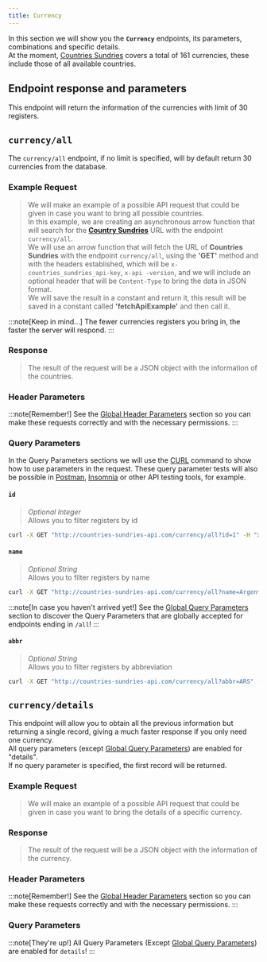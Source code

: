 ```yaml
---
title: Currency
---
```




In this section we will show you the **`Currency`** endpoints, its parameters, combinations and specific details.\
At the moment, [Countries Sundries](http://countries-sundries-api.com/) covers a total of 161 currencies, these include those of all available countries.

## Endpoint response and parameters

This endpoint will return the information of the currencies with limit of 30 registers.

## `currency/all`
The `currency/all` endpoint, if no limit is specified, will by default return 30 currencies from the database.

### Example Request
>We will make an example of a possible API request that could be given in case you want to bring all possible countries.\
In this example, we are creating an asynchronous arrow function that will search for the [**Country Sundries**](http://countries-sundries-api.com/) URL with the endpoint `currency/all`.\
We will use an arrow function that will fetch the URL of **Countries Sundries** with the endpoint `currency/all`, using the **'GET'** method and with the headers established, which will be `x-countries_sundries_api-key`, `x-api -version`, and we will include an optional header that will be `Content-Type` to bring the data in JSON format.\
We will save the result in a constant and return it, this result will be saved in a constant called **'fetchApiExample'** and then call it.

:::note[Keep in mind...]
  The fewer currencies registers you bring in, the faster the server will respond.
:::

<CodeExampleCurrencyAll />

### Response
>The result of the request will be a JSON object with the information of the countries.

<CodeResponseCurrencyAll />

### Header Parameters
:::note[Remember!]
See the [Global Header Parameters](/docs/api-reference/global-header-parameters) section so you can make these requests correctly and with the necessary permissions.
:::

### Query Parameters
In the Query Parameters sections we will use the [CURL](https://curl.se/) command to show how to use parameters in the request. These query parameter tests will also be possible in [Postman](https://www.postman.com/), [Insomnia](https://insomnia.rest/) or other API testing tools, for example.

#### `id`
>_Optional Integer_\
Allows you to filter registers by id
```bash
curl -X GET "http://countries-sundries-api.com/currency/all?id=1" -H "x-countries_sundries_api-key: YOUR_API_KEY" -H "x-api-version: 1" -H "Content-Type: application/json"
```

#### `name`
>_Optional String_\
Allows you to filter registers by name
```bash
curl -X GET "http://countries-sundries-api.com/currency/all?name=Argentine%20Peso" -H "x-countries_sundries_api-key: YOUR_API_KEY" -H "x-api-version: 1" -H "Content-Type: application/json"
```

:::note[In case you haven't arrived yet!]
See the [Global Query Parameters](/docs/api-reference/global-query-parameters) section to discover the Query Parameters that are globally accepted for endpoints ending in `/all`!
:::

#### `abbr`
>_Optional String_\
Allows you to filter registers by abbreviation
```bash
curl -X GET "http://countries-sundries-api.com/currency/all?abbr=ARS" -H "x-countries_sundries_api-key: YOUR_API_KEY" -H "x-api-version: 1" -H "Content-Type: application/json"
```

## `currency/details`
This endpoint will allow you to obtain all the previous information but returning a single record, giving a much faster response if you only need one currency.\
All query parameters (except [Global Query Parameters](/docs/api-reference/global-query-parameters)) are enabled for "details".\
If no query parameter is specified, the first record will be returned.

### Example Request
>We will make an example of a possible API request that could be given in case you want to bring the details of a specific currency.

<CodeExampleCurrencyDetails />

### Response
>The result of the request will be a JSON object with the information of the currency.

<CodeResponseCurrencyDetails />

### Header Parameters
:::note[Remember!]
See the [Global Header Parameters](/docs/api-reference/global-header-parameters) section so you can make these requests correctly and with the necessary permissions.
:::

### Query Parameters
:::note[They're up!]
All Query Parameters (Except [Global Query Parameters](/docs/api-reference/global-query-parameters)) are enabled for `details`!
:::